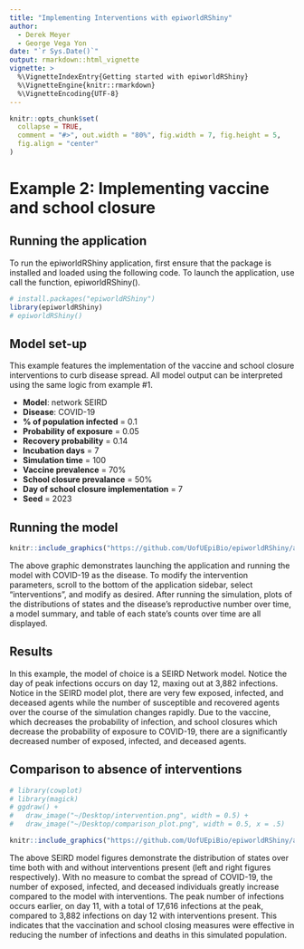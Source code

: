 ```yaml
---
title: "Implementing Interventions with epiworldRShiny"
author:
  - Derek Meyer
  - George Vega Yon
date: "`r Sys.Date()`"
output: rmarkdown::html_vignette
vignette: >
  %\VignetteIndexEntry{Getting started with epiworldRShiny}
  %\VignetteEngine{knitr::rmarkdown}
  %\VignetteEncoding{UTF-8}
---
```


```r
knitr::opts_chunk$set(
  collapse = TRUE,
  comment = "#>", out.width = "80%", fig.width = 7, fig.height = 5, 
  fig.align = "center"
)
```

# Example 2: Implementing vaccine and school closure

## Running the application
To run the epiworldRShiny application, first ensure that the package is
installed and loaded using the following code. To launch the application, 
use call the function, epiworldRShiny(). 
```r
# install.packages("epiworldRShiny")
library(epiworldRShiny)
# epiworldRShiny()
```

## Model set-up
  
This example features the implementation of the vaccine and school closure 
interventions to curb disease spread. All model output can be interpreted using 
the same logic from example #1.
  
- **Model**: network SEIRD
- **Disease**: COVID-19    
- **% of population infected** = 0.1  
- **Probability of exposure** = 0.05  
- **Recovery probability** = 0.14  
- **Incubation days** = 7  
- **Simulation time** = 100  
- **Vaccine prevalence** = 70%
- **School closure prevalance** = 50%
- **Day of school closure implementation** = 7
- **Seed** = 2023  
  
## Running the model
```r
knitr::include_graphics("https://github.com/UofUEpiBio/epiworldRShiny/assets/105825983/d5405162-f7fe-4a42-8a4c-e9a2ac31be73")
```
  
The above graphic demonstrates launching the application and running the model 
with COVID-19 as the disease. To modify the intervention parameters, scroll to 
the bottom of the application sidebar, select "interventions", and modify as 
desired. After running the simulation, plots of the distributions of states and 
the disease's reproductive number over time, a model summary, and table of each 
state's counts over time are all displayed.
  
## Results  
  
In this example, the model of choice is a SEIRD Network model. Notice the day of 
peak infections occurs on day 12, maxing out at 3,882 infections. Notice in 
the SEIRD model plot, there are very few exposed, infected, and deceased agents 
while the number of susceptible and recovered agents over the course of the 
simulation changes rapidly. Due to the vaccine, which decreases the probability 
of infection, and school closures which decrease the probability of exposure to 
COVID-19, there are a significantly decreased number of exposed, infected, and 
deceased agents.

## Comparison to absence of interventions 

```r
# library(cowplot)
# library(magick)
# ggdraw() + 
#   draw_image("~/Desktop/intervention.png", width = 0.5) + 
#   draw_image("~/Desktop/comparison_plot.png", width = 0.5, x = .5)

knitr::include_graphics("https://github.com/UofUEpiBio/epiworldRShiny/assets/105825983/092caa29-dee2-4230-b2c7-59a46a2493ee")

```

The above SEIRD model figures demonstrate the distribution of states over time 
both with and without interventions present (left and right figures 
respectively). With no measure to combat the spread of COVID-19, the number of 
exposed, infected, and deceased individuals greatly increase compared to the 
model with interventions. The peak number of infections occurs earlier, on day 
11, with a total of 17,616 infections at the peak, compared to 3,882 infections 
on day 12 with interventions present. This indicates that the vaccination and 
school closing measures were effective in reducing the number of infections and 
deaths in this simulated population. 
